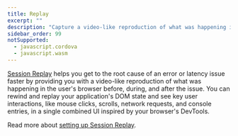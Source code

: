 ```yaml
---
title: Replay
excerpt: ""
description: "Capture a video-like reproduction of what was happening in the user's browser."
sidebar_order: 99
notSupported:
  - javascript.cordova
  - javascript.wasm
---
```


[Session Replay](/product/session-replay/) helps you get to the root cause of an error or latency issue faster by providing you with a video-like reproduction of what was happening in the user's browser before, during, and after the issue. You can rewind and replay your application's DOM state and see key user interactions, like mouse clicks, scrolls, network requests, and console entries, in a single combined UI inspired by your browser's DevTools.

Read more about [setting up Session Replay](./../../../session-replay/).
